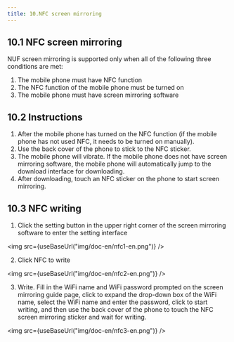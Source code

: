 ```yaml
---
title: 10.NFC screen mirroring
--- 
```



## 10.1 NFC screen mirroring

NUF screen mirroring is supported only when all of the following three conditions are met:

1. The mobile phone must have NFC function
2. The NFC function of the mobile phone must be turned on
3. The mobile phone must have screen mirroring software

## 10.2 Instructions

1. After the mobile phone has turned on the NFC function (if the mobile phone has not used NFC, it needs to be turned on manually).
2. Use the back cover of the phone to stick to the NFC sticker.
3. The mobile phone will vibrate. If the mobile phone does not have screen mirroring software, the mobile phone will automatically jump to the download interface for downloading.
4. After downloading, touch an NFC sticker on the phone to start screen mirroring.

## 10.3 NFC writing

1. Click the setting button in the upper right corner of the screen mirroring software to enter the setting interface

<img  src={useBaseUrl("img/doc-en/nfc1-en.png")} />

2. Click NFC to write

<img  src={useBaseUrl("img/doc-en/nfc2-en.png")} />

3. Write. Fill in the WiFi name and WiFi password prompted on the screen mirroring guide page, click to expand the drop-down box of the WiFi name, select the WiFi name and enter the password, click to start writing, and then use the back cover of the phone to touch the NFC screen mirroring sticker and wait for writing.

<img  src={useBaseUrl("img/doc-en/nfc3-en.png")} />
